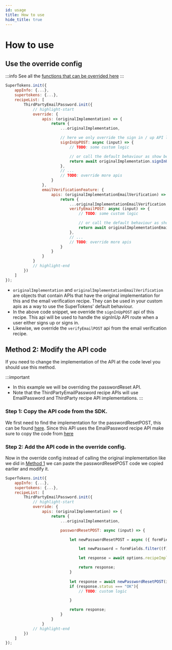 ```yaml
---
id: usage
title: How to use
hide_title: true
---
```




# How to use

## Use the override config

:::info
See all the [functions that can be overrided here](/docs/nodejs/thirdpartyemailpassword/override/apis)
:::

<BackendSDKTabs>
<TabItem value="nodejs">

```jsx
SuperTokens.init({
    appInfo: {...},
    supertokens: {...},
    recipeList: [
        ThirdPartyEmailPassword.init({
            // highlight-start
            override: {
                apis: (originalImplementation) => {
                    return {
                        ...originalImplementation,

                        // here we only override the sign in / up API logic 
                        signInUpPOST: async (input) => {
                            // TODO: some custom logic

                            // or call the default behaviour as show below
                            return await originalImplementation.signInUpPOST(input);
                        },
                        // ...
                        // TODO: override more apis
                    }
                },
                emailVerificationFeature: {
                    apis: (originalImplementationEmailVerification) => {
                        return {
                            ...originalImplementationEmailVerification,
                            verifyEmailPOST: async (input) => {
                                // TODO: some custom logic

                                // or call the default behaviour as show below
                                return await originalImplementationEmailVerification.verifyEmailPOST(input);
                            },
                            // ...
                            // TODO: override more apis
                        }
                    }
                }
            }
            // highlight-end
        })
    ]
});
```
</TabItem>
</BackendSDKTabs>

- `originalImplementation` and `originalImplementationEmailVerification` are objects that contain APIs that have the original implementation for this and the email verification recipe. They can be used in your custom apis as a way to use the SuperTokens' default behaviour.
- In the above code snippet, we override the `signInUpPOST` api of this recipe. This api will be used to handle the signInUp API route when a user either signs up or signs in.
- Likewise, we override the `verifyEmailPOST` api from the email verification recipe.

## Method 2: Modify the API code

If you need to change the implementation of the API at the code level you should use this method.

:::important
- In this example we will be overriding the passwordReset API.
- Note that the ThirdPartyEmailPassword recipe APIs will use EmailPassword and ThirdParty recipe API implementations.
:::

### Step 1: Copy the API code from the SDK.

We first need to find the implementation for the passwordResetPOST, this can be found [here](https://github.com/supertokens/supertokens-node/blob/master/lib/ts/recipe/thirdpartyemailpassword/api/implementation.ts#L43). Since this API uses the EmailPassword recipe API make sure to copy the code from [here](https://github.com/supertokens/supertokens-node/blob/master/lib/ts/recipe/emailpassword/api/implementation.ts#L74)

### Step 2: Add the API code in the override config.
Now in the override config instead of calling the original implementation like we did in [Method 1](#method-1-use-the-override-config) we can paste the passwordResetPOST  code we copied earlier and modify it.

<BackendSDKTabs>
<TabItem value="nodejs">

```jsx
SuperTokens.init({
    appInfo: {...},
    supertokens: {...},
    recipeList: [
        ThirdPartyEmailPassword.init({
            // highlight-start
            override: {
                apis: (originalImplementation) => {
                    return {
                        ...originalImplementation,

                        passwordResetPOST: async (input) => {

                            let newPasswordResetPOST = async ({ formFields, token, options }) => {

                                let newPassword = formFields.filter((f) => f.id === "password")[0].value;

                                let response = await options.recipeImplementation.resetPasswordUsingToken({ token, newPassword });

                                return response;
                            }
                            
                            let response = await newPasswordResetPOST(input);
                            if (response.status === "OK"){
                                // TODO: custom logic

                            }

                            return response;
                        }
                    }
                }
            // highlight-end
        })
    ]
});
```
</TabItem>
</BackendSDKTabs>